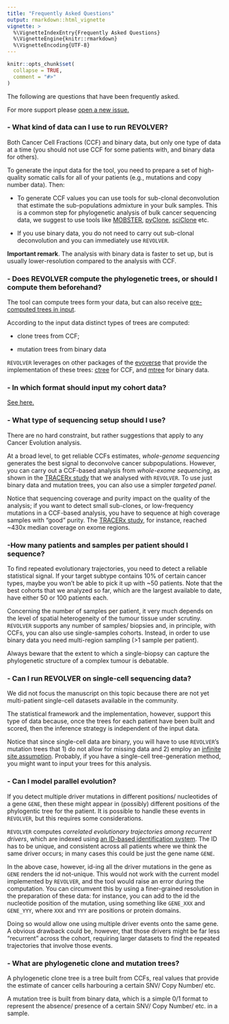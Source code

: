 ```yaml
---
title: "Frequently Asked Questions"
output: rmarkdown::html_vignette
vignette: >
  %\VignetteIndexEntry{Frequently Asked Questions}
  %\VignetteEngine{knitr::rmarkdown}
  %\VignetteEncoding{UTF-8}
---
```


```r
knitr::opts_chunk$set(
  collapse = TRUE,
  comment = "#>"
)
```

The following are questions that have been frequently asked.

For more support please [open a new issue.](https://github.com/caravagn/revolver/issues)

### - What kind of data can I use to run REVOLVER?

Both Cancer Cell Fractions (CCF) and binary data, but only one type of data at a time (you should not use CCF for some patients with, and binary data for others). 

To generate the input data for the tool, you need to prepare a set of high-quality somatic calls for all of your patients (e.g., mutations and copy number data). Then: 

* To generate CCF values you can use tools for sub-clonal deconvolution that estimate the sub-populations admixture in your bulk samples. This is a common step for phylogenetic analysis of bulk cancer sequencing data, we suggest to use tools like [MOBSTER](https://caravagn.github.io/MOBSTER/), [pyClone](https://bitbucket.org/aroth85/pyclone/wiki/Home), [sciClone](https://github.com/genome/sciclone) etc. 

* If you use binary data, you do not need to carry out sub-clonal deconvolution and you can immediately use `REVOLVER`.

**Important remark**. The analysis with binary data is faster to set up, but is usually lower-resolution compared to the analysis with CCF.

### - Does REVOLVER compute the phylogenetic trees, or should I compute them beforehand?

The tool can compute trees form your data, but can also receive [pre-computed trees in input](https://caravagn.github.io/revolver/reference/input_custom_trees.html).

According to the input data distinct types of trees are computed:

* clone trees from CCF;

* mutation trees from binary data

`REVOLVER` leverages on other packages of the [evoverse](https://caravagn.github.io/evoverse/)  that provide the implementation of these trees: [ctree](https://caravagn.github.io/ctree/) for CCF, and [mtree](https://caravagn.github.io/mtree/) for binary data. 


### - In which format should input my cohort data?

[See here.](https://github.com/caravagn/revolver/wiki/2.-Input-Format)

### - What type of sequencing setup should I use?

There are no hard constraint, but rather suggestions that apply to any Cancer Evolution analysis. 

At a broad level, to get reliable CCFs estimates, _whole-genome sequencing_ generates the best signal to deconvolve cancer subpopulations. However, you can carry out a CCF-based analysis from _whole-exome sequencing_, as shown in the [TRACERx study](http://www.nejm.org/doi/full/10.1056/NEJMoa1616288) that we analysed with `REVOLVER`. To use just binary data and mutation trees, you can also use a simpler _targeted panel_. 

Notice that sequencing coverage and purity impact on the quality of the analysis; if you want to detect small sub-clones, or low-frequency mutations in a CCF-based analysis, you have to sequence at high coverage samples with "good" purity. The [TRACERx study](http://www.nejm.org/doi/full/10.1056/NEJMoa1616288), for instance, reached ~430x median coverage on exome regions. 

### -How many patients and samples per patient should I sequence?

To find repeated evolutionary trajectories, you need to detect a reliable statistical signal. If your target subtype contains 10% of certain cancer types, maybe you won't be able to pick it up with ~50 patients. Note that the best cohorts that we analyzed so far, which are the largest available to date, have either 50 or 100 patients each.

Concerning the number of samples per patient, it very much depends on the level of spatial heterogeneity of the tumour tissue under scrutiny.  `REVOLVER` supports any number of samples/ biopsies and, in principle, with CCFs, you can also use single-samples cohorts. Instead, in order to use  binary data  you need multi-region sampling (>1 sample per patient). 

Always beware that the extent to which a single-biopsy can capture the phylogenetic structure of a complex tumour is debatable.

### - Can I run REVOLVER on single-cell sequencing data?

We did not focus the manuscript on this topic because there are not yet multi-patient single-cell datasets available in the community. 

The statistical framework and the implementation, however, support this type of data because, once the trees for each patient have been built and scored, then the inference strategy is independent of the input data.

Notice that since single-cell data are binary, you will have to use `REVOLVER`'s mutation trees that 1) do not allow for missing data and 2) employ an [infinite site assumption](https://en.wikipedia.org/wiki/Infinite_sites_model). Probably, if you have a single-cell tree-generation method, you might want to input your trees for this analysis.

### - Can I model parallel evolution? 

If you detect multiple driver mutations in different positions/ nucleotides of a gene ``GENE``, then these might appear in (possibly) different positions of the phylogentic tree for the patient. It is possible to handle these events in `REVOLVER`, but this requires some considerations. 

`REVOLVER` computes *correlated evolutionary trajectories among recurrent drivers*, which are indexed using [an ID-based identification system](https://github.com/caravagn/revolver/wiki/2.-Input-Format). The ID has to be unique, and consistent across all patients where we think the same driver occurs; in many cases this could be just the gene name ``GENE``. 

In the above case, however, id-ing all the driver mutations in the gene as ``GENE`` renders the id not-unique. This would not work with the current model implemented by `REVOLVER`, and the tool would raise an error during the computation. You can circumvent this by using a finer-grained resolution in the preparation of these data: for instance, you can add to the id the nucleotide position of the mutation, using something like ``GENE_XXX`` and ``GENE_YYY``, where ``XXX`` and ``YYY`` are positions or protein domains. 


Doing so would allow one using multiple driver events onto the same gene. A obvious drawback could be, however, that those drivers might be far less "recurrent" across the cohort, requiring larger datasets to find the repeated trajectories that involve those events.

### - What are phylogenetic clone and mutation trees? 

A phylogenetic clone tree is a tree built from CCFs, real values that provide the estimate of cancer cells harbouring a certain SNV/ Copy Number/ etc. 

A mutation tree is built from binary data, which is a simple 0/1 format to represent the absence/ presence of a certain SNV/ Copy Number/ etc. in a sample. 
